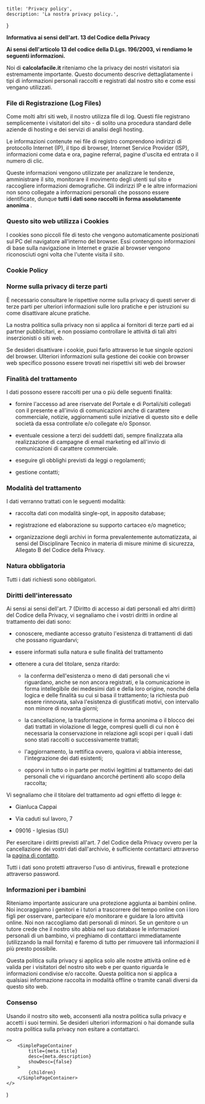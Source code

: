 
    title: 'Privacy policy',
    description: 'La nostra privacy policy.',
}

**Informativa ai sensi dell'art. 13 del Codice della Privacy**

**Ai sensi dell'articolo 13 del codice della D.Lgs. 196/2003, vi rendiamo le seguenti informazioni.**

Noi di **calcolafacile.it** riteniamo che la privacy dei nostri visitatori sia estremamente importante. Questo documento descrive dettagliatamente i tipi di informazioni personali raccolti e registrati dal nostro sito e come essi vengano utilizzati.

### **File di Registrazione (Log Files)**

Come molti altri siti web, il nostro utilizza file di log. Questi file registrano semplicemente i visitatori del sito - di solito una procedura standard delle aziende di hosting e dei servizi di analisi degli hosting.

Le informazioni contenute nei file di registro comprendono indirizzi di protocollo Internet (IP), il tipo di browser, Internet Service Provider (ISP), informazioni come data e ora, pagine referral, pagine d'uscita ed entrata o il numero di clic.

Queste informazioni vengono utilizzate per analizzare le tendenze, amministrare il sito, monitorare il movimento degli utenti sul sito e raccogliere informazioni demografiche. Gli indirizzi IP e le altre informazioni non sono collegate a informazioni personali che possono essere identificate, dunque **tutti i dati sono raccolti in forma assolutamente anonima** .

### **Questo sito web utilizza i Cookies**

I cookies sono piccoli file di testo che vengono automaticamente posizionati sul PC del navigatore all'interno del browser. Essi contengono informazioni di base sulla navigazione in Internet e grazie al browser vengono riconosciuti ogni volta che l'utente visita il sito.

### **Cookie Policy**

### **Norme sulla privacy di terze parti**

È necessario consultare le rispettive norme sulla privacy di questi server di terze parti per ulteriori informazioni sulle loro pratiche e per istruzioni su come disattivare alcune pratiche.

La nostra politica sulla privacy non si applica ai fornitori di terze parti ed ai partner pubblicitari, e non possiamo controllare le attività di tali altri inserzionisti o siti web.

Se desideri disattivare i cookie, puoi farlo attraverso le tue singole opzioni del browser. Ulteriori informazioni sulla gestione dei cookie con browser web specifico possono essere trovati nei rispettivi siti web dei browser

### **Finalità del trattamento**

I dati possono essere raccolti per una o più delle seguenti finalità:

-   fornire l'accesso ad aree riservate del Portale e di Portali/siti collegati con il presente e all'invio di comunicazioni anche di carattere commerciale, notizie, aggiornamenti sulle iniziative di questo sito e delle società da essa controllate e/o collegate e/o Sponsor.

-   eventuale cessione a terzi dei suddetti dati, sempre finalizzata alla realizzazione di campagne di email marketing ed all'invio di comunicazioni di carattere commerciale.

-   eseguire gli obblighi previsti da leggi o regolamenti;

-   gestione contatti;

### **Modalità del trattamento**

I dati verranno trattati con le seguenti modalità:

-   raccolta dati con modalità single-opt, in apposito database;

-   registrazione ed elaborazione su supporto cartaceo e/o magnetico;

-   organizzazione degli archivi in forma prevalentemente automatizzata, ai sensi del Disciplinare Tecnico in materia di misure minime di sicurezza, Allegato B del Codice della Privacy.

### **Natura obbligatoria**

Tutti i dati richiesti sono obbligatori.

### **Diritti dell'interessato**

Ai sensi ai sensi dell'art. 7 (Diritto di accesso ai dati personali ed altri diritti) del Codice della Privacy, vi segnaliamo che i vostri diritti in ordine al trattamento dei dati sono:

-   conoscere, mediante accesso gratuito l'esistenza di trattamenti di dati che possano riguardarvi;

-   essere informati sulla natura e sulle finalità del trattamento

-   ottenere a cura del titolare, senza ritardo:

    -   la conferma dell'esistenza o meno di dati personali che vi riguardano, anche se non ancora registrati, e la comunicazione in forma intellegibile dei medesimi dati e della loro origine, nonché della logica e delle finalità su cui si basa il trattamento; la richiesta può essere rinnovata, salva l'esistenza di giustificati motivi, con intervallo non minore di novanta giorni;

    -   la cancellazione, la trasformazione in forma anonima o il blocco dei dati trattati in violazione di legge, compresi quelli di cui non è necessaria la conservazione in relazione agli scopi per i quali i dati sono stati raccolti o successivamente trattati;

    -   l'aggiornamento, la rettifica ovvero, qualora vi abbia interesse, l'integrazione dei dati esistenti;

    -   opporvi in tutto o in parte per motivi legittimi al trattamento dei dati personali che vi riguardano ancorché pertinenti allo scopo della raccolta;

Vi segnaliamo che il titolare del trattamento ad ogni effetto di legge è:

-   Gianluca Cappai

-   Via caduti sul lavoro, 7

-   09016 - Iglesias (SU)

Per esercitare i diritti previsti all'art. 7 del Codice della Privacy ovvero per la cancellazione dei vostri dati dall'archivio, è sufficiente contattarci attraverso la [pagina di contatto](/#contatti).

Tutti i dati sono protetti attraverso l'uso di antivirus, firewall e protezione attraverso password.

### **Informazioni per i bambini**

Riteniamo importante assicurare una protezione aggiunta ai bambini online. Noi incoraggiamo i genitori e i tutori a trascorrere del tempo online con i loro figli per osservare, partecipare e/o monitorare e guidare la loro attività online. Noi non raccogliamo dati personali di minori. Se un genitore o un tutore crede che il nostro sito abbia nel suo database le informazioni personali di un bambino, vi preghiamo di contattarci immediatamente (utilizzando la mail fornita) e faremo di tutto per rimuovere tali informazioni il più presto possibile.

Questa politica sulla privacy si applica solo alle nostre attività online ed è valida per i visitatori del nostro sito web e per quanto riguarda le informazioni condivise e/o raccolte. Questa politica non si applica a qualsiasi informazione raccolta in modalità offline o tramite canali diversi da questo sito web.

### **Consenso**

Usando il nostro sito web, acconsenti alla nostra politica sulla privacy e accetti i suoi termini. Se desideri ulteriori informazioni o hai domande sulla nostra politica sulla privacy non esitare a contattarci.

    <>
        <SimplePageContainer
            title={meta.title}
            desc={meta.description}
            showDesc={false}
        >
            {children}
        </SimplePageContainer>
    </>
)
